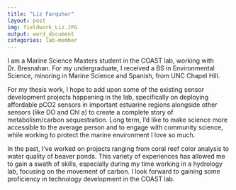 ```yaml
---
title: "Liz Farquhar"
layout: post
img: fieldwork_Liz.JPG
output: word_document
categories: lab-member
---
```


I am a Marine Science Masters student in the COAST lab, working with Dr. Bresnahan. For my undergraduate, I received a BS in Environmental Science, minoring in Marine Science and Spanish, from UNC Chapel Hill. 

For my thesis work, I hope to add upon some of the existing sensor development projects happening in the lab, specifically on deploying affordable pCO2 sensors in important estuarine regions alongside other sensors (like DO and Chl a) to create a complete story of metabolism/carbon sequestration. Long term, I'd like to make science more accessible to the average person and to engage with community science, while working to protect the marine environment I love so much. 

In the past, I've worked on projects ranging from coral reef color analysis to water quality of beaver ponds. This variety of experiences has allowed me to gain a swath of skills, especially during my time working in a hydrology lab, focusing on the movement of carbon. I look forward to gaining some proficiency in technology development in the COAST lab. 

